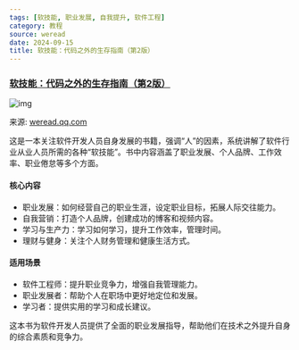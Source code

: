 ```yaml
---
tags: [软技能, 职业发展, 自我提升, 软件工程]
category: 教程
source: weread
date: 2024-09-15
title: 软技能：代码之外的生存指南（第2版）
---
```


### [软技能：代码之外的生存指南（第2版）](https://weread.qq.com/web/reader/d7432d00813ab820bg010313ke4d32d5015e4da3b7fbb1fa)

![img](https://img.mengpeng.tech/i/2024/12/13/675b90cc3f960.webp)

来源: [weread.qq.com](https://weread.qq.com/web/reader/d7432d00813ab820bg010313ke4d32d5015e4da3b7fbb1fa)

这是一本关注软件开发人员自身发展的书籍，强调“人”的因素，系统讲解了软件行业从业人员所需的各种“软技能”。书中内容涵盖了职业发展、个人品牌、工作效率、职业倦怠等多个方面。

#### 核心内容
- 职业发展：如何经营自己的职业生涯，设定职业目标，拓展人际交往能力。
- 自我营销：打造个人品牌，创建成功的博客和视频内容。
- 学习与生产力：学习如何学习，提升工作效率，管理时间。
- 理财与健身：关注个人财务管理和健康生活方式。

#### 适用场景
- 软件工程师：提升职业竞争力，增强自我管理能力。
- 职业发展者：帮助个人在职场中更好地定位和发展。
- 学习者：提供实用的学习和成长建议。

这本书为软件开发人员提供了全面的职业发展指导，帮助他们在技术之外提升自身的综合素质和竞争力。 